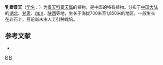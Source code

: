 {{Speciesbox 
| taxon = Sedum dielsii
| authority = Hamet
}}

'''乳瓣景天'''（[[学名|学名]]：{{lang|la|''Sedum dielsii''}}）为[[景天科|景天科]][[景天属|景天属]]的植物，是中国的特有植物。分布于[[中国大陆|中国大陆]]的[[湖北|湖北]]、[[甘肃|甘肃]]、[[四川|四川]]、[[陕西|陕西]]等地，生长于海拔700米至1,850米的地区，一般生长在岩石上，目前尚未由人工引种栽培。

== 参考文献 ==
{{refbegin}}
* {{cite web| url =http://www.bioinfo.cn/db05/KmzwSpecies.php?action=view&id=4847| title =乳瓣景天| work =中国高等植物数据库全库| publisher =中国科学院微生物研究所| author =昆明植物研究所| accessdate =2009-02-25| deadurl =yes| archiveurl =https://web.archive.org/web/20160305020524/http://www.bioinfo.cn/db05/KmzwSpecies.php?action=view&id=4847| archivedate =2016-03-05}}
{{refend}}
{{Taxonbar|from=Q10879853}}

{{DEFAULTSORT:Sedum dielsii}}
[[Category:景天属|R]]
[[Category:中國特有植物|R]]
{{plant-stub}}